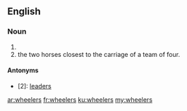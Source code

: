 ==English==

===Noun===
{{head|en|noun plural form}}

# {{plural of|wheeler|lang=en}}
# the two horses closest to the carriage of a team of four.

====Antonyms====
* [2]: [[leaders]]

[[ar:wheelers]]
[[fr:wheelers]]
[[ku:wheelers]]
[[my:wheelers]]